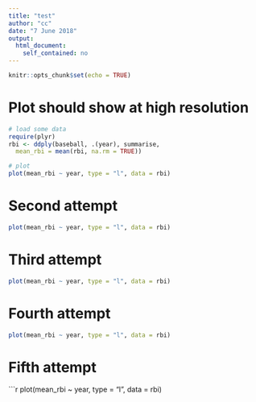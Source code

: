 ```yaml
---
title: "test"
author: "cc"
date: "7 June 2018"
output:
  html_document:
    self_contained: no
---
```


```r
knitr::opts_chunk$set(echo = TRUE)
```

# Plot should show at high resolution

```r
# load some data
require(plyr)
rbi <- ddply(baseball, .(year), summarise,  
  mean_rbi = mean(rbi, na.rm = TRUE))
```

```r
# plot
plot(mean_rbi ~ year, type = "l", data = rbi)
```

# Second attempt
```r
plot(mean_rbi ~ year, type = "l", data = rbi)
```

# Third attempt
```r
plot(mean_rbi ~ year, type = "l", data = rbi)
```

# Fourth attempt
```r
plot(mean_rbi ~ year, type = "l", data = rbi)
```

# Fifth attempt
```r
plot(mean_rbi ~ year, type = "l", data = rbi)